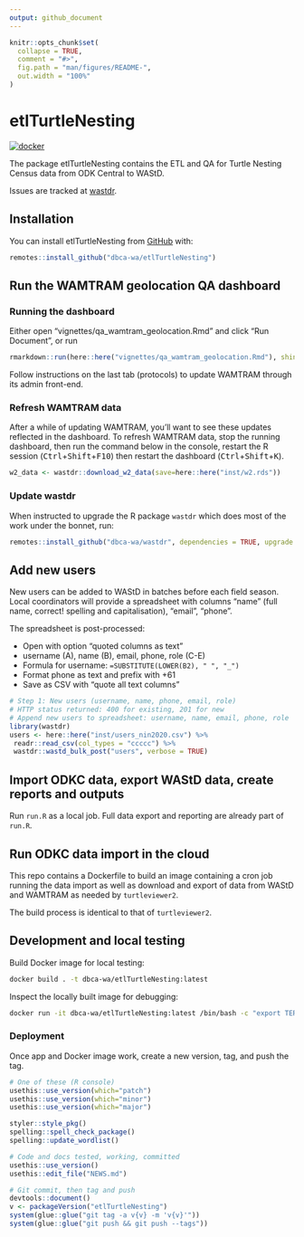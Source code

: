 ```yaml
---
output: github_document
---
```


<!-- README.md is generated from README.Rmd. Please edit that file -->

```r
knitr::opts_chunk$set(
  collapse = TRUE,
  comment = "#>",
  fig.path = "man/figures/README-",
  out.width = "100%"
)
```

# etlTurtleNesting

<!-- badges: start -->
[![docker](https://github.com/dbca-wa/etlTurtleNesting/actions/workflows/docker.yaml/badge.svg)](https://github.com/dbca-wa/etlTurtleNesting/actions/workflows/docker.yaml)
<!-- badges: end -->

The package etlTurtleNesting contains the ETL and QA for Turtle Nesting Census 
data from ODK Central to WAStD.

Issues are tracked at [wastdr](https://github.com/dbca-wa/wastdr/milestone/1).

## Installation

You can install etlTurtleNesting from [GitHub](https://github.com/) with:

```r
remotes::install_github("dbca-wa/etlTurtleNesting")
```

## Run the WAMTRAM geolocation QA dashboard
### Running the dashboard
Either open "vignettes/qa_wamtram_geolocation.Rmd" and click "Run Document", or run

```r
rmarkdown::run(here::here("vignettes/qa_wamtram_geolocation.Rmd"), shiny_args = list(port = 3838, host = "0.0.0.0"))
```

Follow instructions on the last tab (protocols) to update WAMTRAM through its admin front-end.

### Refresh WAMTRAM data
After a while of updating WAMTRAM, you'll want to see these updates reflected in the dashboard.
To refresh WAMTRAM data, stop the running dashboard, then run the command below in the 
console, restart the R session 
(<kbd>Ctrl</kbd>+<kbd>Shift</kbd>+<kbd>F10</kbd>) then restart the dashboard 
(<kbd>Ctrl</kbd>+<kbd>Shift</kbd>+<kbd>K</kbd>).

```r
w2_data <- wastdr::download_w2_data(save=here::here("inst/w2.rds"))
```

### Update wastdr
When instructed to upgrade the R package `wastdr` which does most of the work under the bonnet, run:

```r
remotes::install_github("dbca-wa/wastdr", dependencies = TRUE, upgrade = "never", build_vignettes = TRUE)
```

## Add new users
New users can be added to WAStD in batches before each field season.
Local coordinators will provide a spreadsheet with columns "name" (full name,
correct! spelling and capitalisation), "email", "phone".

The spreadsheet is post-processed:

* Open with option "quoted columns as text"
* username (A), name (B), email, phone, role (C-E)
* Formula for username: `=SUBSTITUTE(LOWER(B2), " ", "_")`
* Format phone as text and prefix with +61
* Save as CSV with "quote all text columns"

```r
# Step 1: New users (username, name, phone, email, role)
# HTTP status returned: 400 for existing, 201 for new
# Append new users to spreadsheet: username, name, email, phone, role
library(wastdr)
users <- here::here("inst/users_nin2020.csv") %>%
 readr::read_csv(col_types = "ccccc") %>%
 wastdr::wastd_bulk_post("users", verbose = TRUE)
```


## Import ODKC data, export WAStD data, create reports and outputs

Run `run.R` as a local job.
Full data export and reporting are already part of `run.R`.

## Run ODKC data import in the cloud
This repo contains a Dockerfile to build an image containing a cron job running
the data import as well as download and export of data from WAStD and WAMTRAM
as needed by `turtleviewer2`.

The build process is identical to that of `turtleviewer2`.

## Development and local testing
Build Docker image for local testing:

```bash
docker build . -t dbca-wa/etlTurtleNesting:latest
```

Inspect the locally built image for debugging:
```bash
docker run -it dbca-wa/etlTurtleNesting:latest /bin/bash -c "export TERM=xterm; exec bash"
```

### Deployment
Once app and Docker image work, create a new version, tag, and push the tag.

```r
# One of these (R console)
usethis::use_version(which="patch")
usethis::use_version(which="minor")
usethis::use_version(which="major")

styler::style_pkg()
spelling::spell_check_package()
spelling::update_wordlist()

# Code and docs tested, working, committed
usethis::use_version()
usethis::edit_file("NEWS.md")

# Git commit, then tag and push
devtools::document()
v <- packageVersion("etlTurtleNesting")
system(glue::glue("git tag -a v{v} -m 'v{v}'"))
system(glue::glue("git push && git push --tags"))
```
